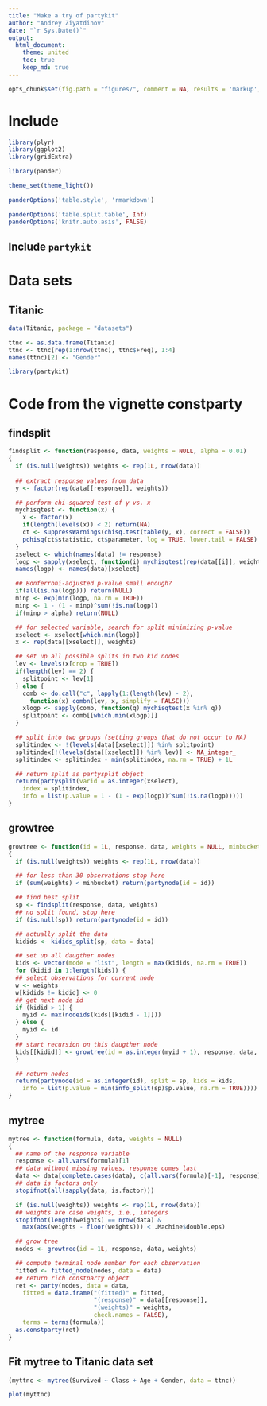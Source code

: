 ```yaml
---
title: "Make a try of partykit"
author: "Andrey Ziyatdinov"
date: "`r Sys.Date()`"
output:
  html_document:
    theme: united
    toc: true
    keep_md: true
---
```


```r
opts_chunk$set(fig.path = "figures/", comment = NA, results = 'markup', tidy = F, message = F, warning = F, echo = T, cache = T)
```

# Include

```r
library(plyr)
library(ggplot2)
library(gridExtra)

library(pander)
```

```r
theme_set(theme_light())

panderOptions('table.style', 'rmarkdown')

panderOptions('table.split.table', Inf)
panderOptions('knitr.auto.asis', FALSE)
```

## Include `partykit`


# Data sets

## Titanic

```r
data(Titanic, package = "datasets")

ttnc <- as.data.frame(Titanic)
ttnc <- ttnc[rep(1:nrow(ttnc), ttnc$Freq), 1:4]
names(ttnc)[2] <- "Gender"
```

```r
library(partykit)
```

# Code from the vignette constparty

## findsplit

```r
findsplit <- function(response, data, weights = NULL, alpha = 0.01) 
{
  if (is.null(weights)) weights <- rep(1L, nrow(data))
  
  ## extract response values from data
  y <- factor(rep(data[[response]], weights))

  ## perform chi-squared test of y vs. x
  mychisqtest <- function(x) {
    x <- factor(x)
    if(length(levels(x)) < 2) return(NA)
    ct <- suppressWarnings(chisq.test(table(y, x), correct = FALSE))
    pchisq(ct$statistic, ct$parameter, log = TRUE, lower.tail = FALSE)
  }
  xselect <- which(names(data) != response)
  logp <- sapply(xselect, function(i) mychisqtest(rep(data[[i]], weights)))
  names(logp) <- names(data)[xselect]

  ## Bonferroni-adjusted p-value small enough?
  if(all(is.na(logp))) return(NULL)
  minp <- exp(min(logp, na.rm = TRUE))
  minp <- 1 - (1 - minp)^sum(!is.na(logp))
  if(minp > alpha) return(NULL)

  ## for selected variable, search for split minimizing p-value  
  xselect <- xselect[which.min(logp)]
  x <- rep(data[[xselect]], weights)

  ## set up all possible splits in two kid nodes
  lev <- levels(x[drop = TRUE])
  if(length(lev) == 2) {
    splitpoint <- lev[1]
  } else {
    comb <- do.call("c", lapply(1:(length(lev) - 2),
      function(x) combn(lev, x, simplify = FALSE)))
    xlogp <- sapply(comb, function(q) mychisqtest(x %in% q))
    splitpoint <- comb[[which.min(xlogp)]]
  }

  ## split into two groups (setting groups that do not occur to NA)
  splitindex <- !(levels(data[[xselect]]) %in% splitpoint)
  splitindex[!(levels(data[[xselect]]) %in% lev)] <- NA_integer_
  splitindex <- splitindex - min(splitindex, na.rm = TRUE) + 1L

  ## return split as partysplit object
  return(partysplit(varid = as.integer(xselect),
    index = splitindex,
    info = list(p.value = 1 - (1 - exp(logp))^sum(!is.na(logp)))))
}
```

## growtree

```r
growtree <- function(id = 1L, response, data, weights = NULL, minbucket = 30) 
{
  if (is.null(weights)) weights <- rep(1L, nrow(data))

  ## for less than 30 observations stop here
  if (sum(weights) < minbucket) return(partynode(id = id))

  ## find best split
  sp <- findsplit(response, data, weights)
  ## no split found, stop here
  if (is.null(sp)) return(partynode(id = id))

  ## actually split the data
  kidids <- kidids_split(sp, data = data)

  ## set up all daugther nodes
  kids <- vector(mode = "list", length = max(kidids, na.rm = TRUE))
  for (kidid in 1:length(kids)) {
  ## select observations for current node
  w <- weights
  w[kidids != kidid] <- 0
  ## get next node id
  if (kidid > 1) {
    myid <- max(nodeids(kids[[kidid - 1]]))
  } else {
    myid <- id
  }
  ## start recursion on this daugther node
  kids[[kidid]] <- growtree(id = as.integer(myid + 1), response, data, w)
  }

  ## return nodes
  return(partynode(id = as.integer(id), split = sp, kids = kids,
    info = list(p.value = min(info_split(sp)$p.value, na.rm = TRUE))))
}
```

## mytree

```r
mytree <- function(formula, data, weights = NULL) 
{
  ## name of the response variable
  response <- all.vars(formula)[1]
  ## data without missing values, response comes last
  data <- data[complete.cases(data), c(all.vars(formula)[-1], response)]
  ## data is factors only
  stopifnot(all(sapply(data, is.factor)))

  if (is.null(weights)) weights <- rep(1L, nrow(data))
  ## weights are case weights, i.e., integers
  stopifnot(length(weights) == nrow(data) &
    max(abs(weights - floor(weights))) < .Machine$double.eps)

  ## grow tree
  nodes <- growtree(id = 1L, response, data, weights)

  ## compute terminal node number for each observation
  fitted <- fitted_node(nodes, data = data)
  ## return rich constparty object
  ret <- party(nodes, data = data,
    fitted = data.frame("(fitted)" = fitted,
                        "(response)" = data[[response]],
                        "(weights)" = weights,
                        check.names = FALSE),
    terms = terms(formula))
  as.constparty(ret)
}
```

## Fit mytree to Titanic data set

```r
(myttnc <- mytree(Survived ~ Class + Age + Gender, data = ttnc))
```

```r
plot(myttnc)
```
